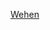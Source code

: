 {{Catnav|頁面分類|...|德國體育|德國足球|效力德國球會的球員}}
{{Catnav|頁面分類|...|各國足球|德國足球|效力德國球會的球員}}

[[Category:效力德國球會的球員|Wehen]]
